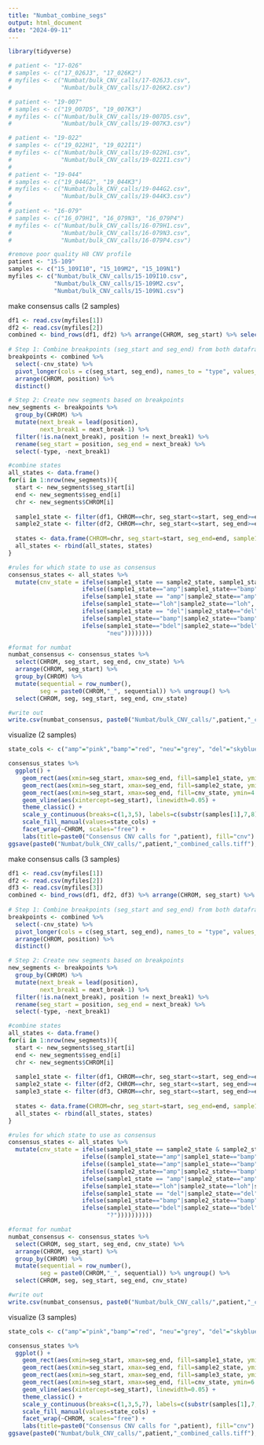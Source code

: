 ```yaml
---
title: "Numbat_combine_segs"
output: html_document
date: "2024-09-11"
---
```


```r
library(tidyverse)
```


```r
# patient <- "17-026"
# samples <- c("17_026J3", "17_026K2")
# myfiles <- c("Numbat/bulk_CNV_calls/17-026J3.csv",
#              "Numbat/bulk_CNV_calls/17-026K2.csv")

# patient <- "19-007"
# samples <- c("19_007D5", "19_007K3")
# myfiles <- c("Numbat/bulk_CNV_calls/19-007D5.csv",
#              "Numbat/bulk_CNV_calls/19-007K3.csv")

# patient <- "19-022"
# samples <- c("19_022H1", "19_022I1")
# myfiles <- c("Numbat/bulk_CNV_calls/19-022H1.csv",
#              "Numbat/bulk_CNV_calls/19-022I1.csv")
#
# patient <- "19-044"
# samples <- c("19_044G2", "19_044K3")
# myfiles <- c("Numbat/bulk_CNV_calls/19-044G2.csv",
#              "Numbat/bulk_CNV_calls/19-044K3.csv")
#
# patient <- "16-079"
# samples <- c("16_079H1", "16_079N3", "16_079P4")
# myfiles <- c("Numbat/bulk_CNV_calls/16-079H1.csv",
#              "Numbat/bulk_CNV_calls/16-079N3.csv",
#              "Numbat/bulk_CNV_calls/16-079P4.csv")

#remove poor quality H8 CNV profile
patient <- "15-109"
samples <- c("15_109I10", "15_109M2", "15_109N1")
myfiles <- c("Numbat/bulk_CNV_calls/15-109I10.csv",
             "Numbat/bulk_CNV_calls/15-109M2.csv",
             "Numbat/bulk_CNV_calls/15-109N1.csv")
```

make consensus calls (2 samples)
```r
df1 <- read.csv(myfiles[1])
df2 <- read.csv(myfiles[2])
combined <- bind_rows(df1, df2) %>% arrange(CHROM, seg_start) %>% select(-seg)
  
# Step 1: Combine breakpoints (seg_start and seg_end) from both dataframes
breakpoints <- combined %>%
  select(-cnv_state) %>%
  pivot_longer(cols = c(seg_start, seg_end), names_to = "type", values_to = "position") %>%
  arrange(CHROM, position) %>%
  distinct() 

# Step 2: Create new segments based on breakpoints
new_segments <- breakpoints %>%
  group_by(CHROM) %>%
  mutate(next_break = lead(position), 
         next_break1 = next_break-1) %>%
  filter(!is.na(next_break), position != next_break1) %>%
  rename(seg_start = position, seg_end = next_break) %>%
  select(-type, -next_break1)

#combine states
all_states <- data.frame()
for(i in 1:nrow(new_segments)){
  start <- new_segments$seg_start[i]
  end <- new_segments$seg_end[i]
  chr <- new_segments$CHROM[i]
  
  sample1_state <- filter(df1, CHROM==chr, seg_start<=start, seg_end>=end) %>% pull(cnv_state)
  sample2_state <- filter(df2, CHROM==chr, seg_start<=start, seg_end>=end) %>% pull(cnv_state)
  
  states <- data.frame(CHROM=chr, seg_start=start, seg_end=end, sample1_state=sample1_state, sample2_state=sample2_state)
  all_states <- rbind(all_states, states)
}

#rules for which state to use as consensus
consensus_states <- all_states %>%
  mutate(cnv_state = ifelse(sample1_state == sample2_state, sample1_state,
                     ifelse((sample1_state=="amp"|sample1_state=="bamp")&(sample2_state=="del"|sample2_state=="bdel"), "neu",
                     ifelse(sample1_state == "amp"|sample2_state=="amp", "amp", 
                     ifelse(sample1_state=="loh"|sample2_state=="loh", "loh",
                     ifelse(sample1_state == "del"|sample2_state=="del", "del", 
                     ifelse(sample1_state=="bamp"|sample2_state=="bamp", "bamp", 
                     ifelse(sample1_state=="bdel"|sample2_state=="bdel", "bdel", 
                            "neu"))))))))

#format for numbat
numbat_consensus <- consensus_states %>%
  select(CHROM, seg_start, seg_end, cnv_state) %>%
  arrange(CHROM, seg_start) %>%
  group_by(CHROM) %>%
  mutate(sequential = row_number(), 
         seg = paste0(CHROM,"_", sequential)) %>% ungroup() %>%
  select(CHROM, seg, seg_start, seg_end, cnv_state)

#write out
write.csv(numbat_consensus, paste0("Numbat/bulk_CNV_calls/",patient,"_combined_calls.csv"))
```

visualize (2 samples)
```r
state_cols <- c("amp"="pink","bamp"="red", "neu"="grey", "del"="skyblue", "bdel"="navy","loh"="forestgreen")

consensus_states %>%
  ggplot() +
    geom_rect(aes(xmin=seg_start, xmax=seg_end, fill=sample1_state, ymin=0.5, ymax=1.5)) +
    geom_rect(aes(xmin=seg_start, xmax=seg_end, fill=sample2_state, ymin=2.5, ymax=3.5)) +
    geom_rect(aes(xmin=seg_start, xmax=seg_end, fill=cnv_state, ymin=4.5, ymax=5.5)) +
    geom_vline(aes(xintercept=seg_start), linewidth=0.05) +
    theme_classic() +
    scale_y_continuous(breaks=c(1,3,5), labels=c(substr(samples[1],7,8), substr(samples[2],7,8), "CB")) +
    scale_fill_manual(values=state_cols) +
    facet_wrap(~CHROM, scales="free") +
    labs(title=paste0("Consensus CNV calls for ",patient), fill="cnv")
ggsave(paste0("Numbat/bulk_CNV_calls/",patient,"_combined_calls.tiff"), width=12, height=8)
```

make consensus calls (3 samples)
```r
df1 <- read.csv(myfiles[1])
df2 <- read.csv(myfiles[2])
df3 <- read.csv(myfiles[3])
combined <- bind_rows(df1, df2, df3) %>% arrange(CHROM, seg_start) %>% select(-seg)
  
# Step 1: Combine breakpoints (seg_start and seg_end) from both dataframes
breakpoints <- combined %>%
  select(-cnv_state) %>%
  pivot_longer(cols = c(seg_start, seg_end), names_to = "type", values_to = "position") %>%
  arrange(CHROM, position) %>%
  distinct() 

# Step 2: Create new segments based on breakpoints
new_segments <- breakpoints %>%
  group_by(CHROM) %>%
  mutate(next_break = lead(position), 
         next_break1 = next_break-1) %>%
  filter(!is.na(next_break), position != next_break1) %>%
  rename(seg_start = position, seg_end = next_break) %>%
  select(-type, -next_break1)

#combine states
all_states <- data.frame()
for(i in 1:nrow(new_segments)){
  start <- new_segments$seg_start[i]
  end <- new_segments$seg_end[i]
  chr <- new_segments$CHROM[i]
  
  sample1_state <- filter(df1, CHROM==chr, seg_start<=start, seg_end>=end) %>% pull(cnv_state)
  sample2_state <- filter(df2, CHROM==chr, seg_start<=start, seg_end>=end) %>% pull(cnv_state)
  sample3_state <- filter(df3, CHROM==chr, seg_start<=start, seg_end>=end) %>% pull(cnv_state)
  
  states <- data.frame(CHROM=chr, seg_start=start, seg_end=end, sample1_state=sample1_state, sample2_state=sample2_state, sample3_state=sample3_state)
  all_states <- rbind(all_states, states)
}

#rules for which state to use as consensus
consensus_states <- all_states %>%
  mutate(cnv_state = ifelse(sample1_state == sample2_state & sample2_state== sample3_state, sample1_state,
                     ifelse((sample1_state=="amp"|sample1_state=="bamp")&(sample2_state=="del"|sample2_state=="bdel"), "neu",
                     ifelse((sample1_state=="amp"|sample1_state=="bamp")&(sample3_state=="del"|sample3_state=="bdel"), "neu",
                     ifelse((sample2_state=="amp"|sample2_state=="bamp")&(sample2_state=="del"|sample2_state=="bdel"), "neu",
                     ifelse(sample1_state == "amp"|sample2_state=="amp"|sample3_state=="amp", "amp", 
                     ifelse(sample1_state=="loh"|sample2_state=="loh"|sample3_state=="loh", "loh",
                     ifelse(sample1_state == "del"|sample2_state=="del"|sample3_state=="del", "del", 
                     ifelse(sample1_state=="bamp"|sample2_state=="bamp"|sample3_state=="bamp", "bamp", 
                     ifelse(sample1_state=="bdel"|sample2_state=="bdel"|sample3_state=="bdel", "bdel", 
                            "?"))))))))))

#format for numbat
numbat_consensus <- consensus_states %>%
  select(CHROM, seg_start, seg_end, cnv_state) %>%
  arrange(CHROM, seg_start) %>%
  group_by(CHROM) %>%
  mutate(sequential = row_number(), 
         seg = paste0(CHROM,"_", sequential)) %>% ungroup() %>%
  select(CHROM, seg, seg_start, seg_end, cnv_state)

#write out
write.csv(numbat_consensus, paste0("Numbat/bulk_CNV_calls/",patient,"_combined_calls.csv"))
```

visualize (3 samples)
```r
state_cols <- c("amp"="pink","bamp"="red", "neu"="grey", "del"="skyblue", "bdel"="navy","loh"="forestgreen")

consensus_states %>%
  ggplot() +
    geom_rect(aes(xmin=seg_start, xmax=seg_end, fill=sample1_state, ymin=0.5, ymax=1.5)) +
    geom_rect(aes(xmin=seg_start, xmax=seg_end, fill=sample2_state, ymin=2.5, ymax=3.5)) +
    geom_rect(aes(xmin=seg_start, xmax=seg_end, fill=sample3_state, ymin=4.5, ymax=5.5)) +
    geom_rect(aes(xmin=seg_start, xmax=seg_end, fill=cnv_state, ymin=6.5, ymax=7.5)) +
    geom_vline(aes(xintercept=seg_start), linewidth=0.05) +
    theme_classic() +
    scale_y_continuous(breaks=c(1,3,5,7), labels=c(substr(samples[1],7,8), substr(samples[2],7,8),substr(samples[3],7,8), "CB")) +
    scale_fill_manual(values=state_cols) +
    facet_wrap(~CHROM, scales="free") +
    labs(title=paste0("Consensus CNV calls for ",patient), fill="cnv")
ggsave(paste0("Numbat/bulk_CNV_calls/",patient,"_combined_calls.tiff"), width=12, height=8)
```
